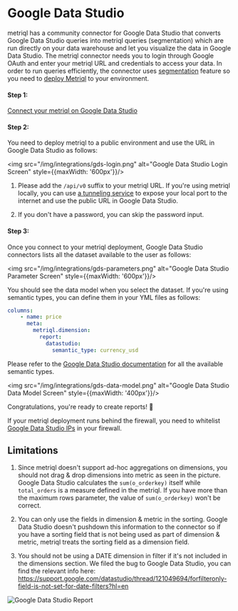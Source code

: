 # Google Data Studio

<!---
:::info
This integration is currently in beta and not verified by Google yet so it's not available in the marketplace.
:::
-->

metriql has a community connector for Google Data Studio that converts Google Data Studio queries into metriql queries (segmentation) which are run directly on your data warehouse and let you visualize the data in Google Data Studio. The metriql connector needs you to login through Google OAuth and enter your metriql URL and credentials to access your data. In order to run queries efficiently, the connector uses [segmentation](/query/segmentation) feature so you need to [deploy Metriql](/metriql-cli/serve) to your environment. 

<YoutubeVideo id="qdy5dgcD0sI" />

#### Step 1:
<a href="https://datastudio.google.com/datasources/create?connectorId=AKfycbw8o0F6LEr0epNSNVWqNzlqo7R-6jRYxxSxBspzyg2Xi6SDFItLN_aM3l_U56Z0obwS" target="_blank">Connect your metriql on Google Data Studio</a>

#### Step 2:

You need to deploy metriql to a public environment and use the URL in Google Data Studio as follows:

<img src="/img/integrations/gds-login.png" alt="Google Data Studio Login Screen" style={{maxWidth: '600px'}}/>

1. Please add the `/api/v0` suffix to your metriql URL. If you're using metriql locally, you can use [a tunneling service](https://github.com/anderspitman/awesome-tunneling) to expose your local port to the internet and use the public URL in Google Data Studio.

2. If you don't have a password, you can skip the password input.


#### Step 3:

Once you connect to your metriql deployment, Google Data Studio connectors lists all the dataset available to the user as follows:

<img src="/img/integrations/gds-parameters.png" alt="Google Data Studio Parameter Screen" style={{maxWidth: '600px'}}/>

You should see the data model when you select the dataset. If you're using semantic types, you can define them in your YML files as follows:

```yml
columns:
    - name: price
      meta:
        metriql.dimension:
          report:
            datastudio:
              semantic_type: currency_usd
```

Please refer to the [Google Data Studio documentation](https://developers.google.com/apps-script/reference/data-studio/field-type) for all the available semantic types.

<img src="/img/integrations/gds-data-model.png" alt="Google Data Studio Data Model Screen" style={{maxWidth: '400px'}}/>

Congratulations, you're ready to create reports! 🎉

If your metriql deployment runs behind the firewall, you need to whitelist [Google Data Studio IPs](https://support.google.com/datastudio/answer/7288010?hl=en&ref_topic=7332343#zippy=%2Cin-this-article#notes) in your firewall. 

## Limitations

1. Since metriql doesn't support ad-hoc aggregations on dimensions, you should not drag & drop dimensions into metric as seen in the picture. Google Data Studio calculates the `sum(o_orderkey)` itself while `total_orders` is a measure defined in the metriql. If you have more than the maximum rows parameter, the value of `sum(o_orderkey)` won't be correct.

2. You can only use the fields in dimension & metric in the sorting. Google Data Studio doesn't pushdown this information to the connector so if you have a sorting field that is not being used as part of dimension & metric, metriql treats the sorting field as a dimension field.

3. You should not be using a DATE dimension in filter if it's not included in the dimensions section. We filed the bug to Google Data Studio, you can find the relevant info here: https://support.google.com/datastudio/thread/121049694/forfilteronly-field-is-not-set-for-date-filters?hl=en

<img src="/img/integrations/gds-report.png" alt="Google Data Studio Report" />
